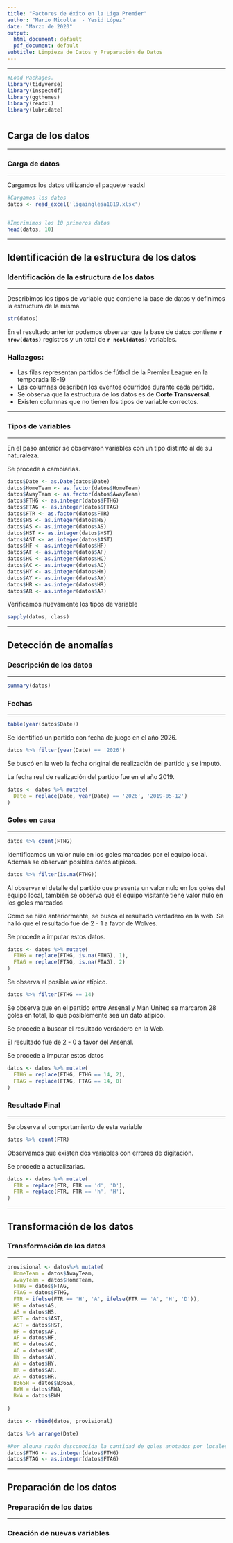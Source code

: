 ```yaml
---
title: "Factores de éxito en la Liga Premier"
author: "Mario Micolta  - Yesid López"
date: "Marzo de 2020"
output:
  html_document: default
  pdf_document: default
subtitle: Limpieza de Datos y Preparación de Datos
---
```



<script>
   $(document).ready(function() {
     $head = $('#header');
     $head.prepend('<img src=\"icesi.png\" style=\"float: right;width: 350px;\"/>')
   });
</script>

___

```r

#Load Packages.
library(tidyverse)
library(inspectdf)
library(ggthemes)
library(readxl)
library(lubridate)

```



# {.tabset .tabset-pills}



## Carga de los datos

___

### Carga de datos
***

Cargamos los datos utilizando el paquete readxl


```r

#Cargamos los datos
datos <- read_excel('ligainglesa1819.xlsx')


#Imprimimos los 10 primeros datos
head(datos, 10)


```


***


## Identificación de la estructura de los datos


### Identificación de la estructura de los datos
***


Describimos los tipos de variable que contiene la base de datos y definimos la estructura de la misma.


```r


str(datos)


```

En el resultado anterior podemos observar que la base de datos contiene **`r nrow(datos)`** registros y un total de **`r ncol(datos)`** variables.

### Hallazgos:

* Las filas representan partidos de fútbol de la Premier League en la temporada 18-19
* Las columnas describen los eventos ocurridos durante cada partido.
* Se observa que la estructura de los datos es de **Corte Transversal**.
* Existen columnas que no tienen los tipos de variable correctos.


***


### Tipos de variables
***


En el paso anterior se observaron variables con un tipo distinto al de su naturaleza.

Se procede a cambiarlas.

```r

datos$Date <- as.Date(datos$Date)
datos$HomeTeam <- as.factor(datos$HomeTeam)
datos$AwayTeam <- as.factor(datos$AwayTeam)
datos$FTHG <- as.integer(datos$FTHG)
datos$FTAG <- as.integer(datos$FTAG)
datos$FTR <- as.factor(datos$FTR)
datos$HS <- as.integer(datos$HS)
datos$AS <- as.integer(datos$AS)
datos$HST <- as.integer(datos$HST)
datos$AST <- as.integer(datos$AST)
datos$HF <- as.integer(datos$HF)
datos$AF <- as.integer(datos$AF)
datos$HC <- as.integer(datos$HC)
datos$AC <- as.integer(datos$AC)
datos$HY <- as.integer(datos$HY)
datos$AY <- as.integer(datos$AY)
datos$HR <- as.integer(datos$HR)
datos$AR <- as.integer(datos$AR)


```


Verificamos nuevamente los tipos de variable
```r
sapply(datos, class)

```




***



## Detección de anomalías



### Descripción de los datos
***


```r
summary(datos)
```



### Fechas
***

```r

table(year(datos$Date))

```

Se identificó un partido con fecha de juego en el año 2026. 


```r

datos %>% filter(year(Date) == '2026')


```
Se buscó en la web la fecha original de realización del partido y se imputó. 

La fecha real de realización del partido fue en el año 2019.

```r

datos <- datos %>% mutate(
  Date = replace(Date, year(Date) == '2026', '2019-05-12')
)
```





### Goles en casa
***

```r

datos %>% count(FTHG)

```
Identificamos un valor nulo en los goles marcados por el equipo local. Además se observan posibles datos atípicos.

```r

datos %>% filter(is.na(FTHG))


```
Al observar el detalle del partido que presenta un valor nulo en los goles del equipo local, también se observa que el equipo visitante tiene valor nulo en los goles marcados


Como se hizo anteriormente, se busca el resultado verdadero en la web. Se halló que el resultado fue de 2 - 1 a favor de Wolves.

Se procede a imputar estos datos.

```r

datos <- datos %>% mutate(
  FTHG = replace(FTHG, is.na(FTHG), 1),
  FTAG = replace(FTAG, is.na(FTAG), 2)
)

```


Se observa el posible valor atípico.

```r
datos %>% filter(FTHG == 14)
```

Se observa que en el partido entre Arsenal y Man United se marcaron 28 goles en total, lo que posiblemente sea un dato atípico.

Se procede a buscar el resultado verdadero en la Web.

El resultado fue de 2 - 0 a favor del Arsenal.

Se procede a imputar estos datos


```r

datos <- datos %>% mutate(
  FTHG = replace(FTHG, FTHG == 14, 2),
  FTAG = replace(FTAG, FTAG == 14, 0)
)


```





### Resultado Final
***

Se observa el comportamiento de esta variable

```r

datos %>% count(FTR) 

```

Observamos que existen dos variables con errores de digitación.

Se procede a actualizarlas.

```r
datos <- datos %>% mutate(
  FTR = replace(FTR, FTR == 'd', 'D'),
  FTR = replace(FTR, FTR == 'h', 'H'),
)


```






***




## Transformación de los datos

### Transformación de los datos
***

```r
 
provisional <- datos%>% mutate(
  HomeTeam = datos$AwayTeam,
  AwayTeam = datos$HomeTeam,
  FTHG = datos$FTAG,
  FTAG = datos$FTHG,
  FTR = ifelse(FTR == 'H', 'A', ifelse(FTR == 'A', 'H', 'D')),
  HS = datos$AS,
  AS = datos$HS,
  HST = datos$AST,
  AST = datos$HST,
  HF = datos$AF,
  AF = datos$HF,
  HC = datos$AC,
  AC = datos$HC,
  HY = datos$AY,
  AY = datos$HY,
  HR = datos$AR,
  AR = datos$HR,
  B365H = datos$B365A,
  BWH = datos$BWA,
  BWA = datos$BWH
  
)

datos <- rbind(datos, provisional)

datos %>% arrange(Date)

#Por alguna razón desconocida la cantidad de goles anotados por locales y visitantes se convirtió a numeric.
datos$FTHG <- as.integer(datos$FTHG)
datos$FTAG <- as.integer(datos$FTAG)


```






***


## Preparación de los datos


### Preparación de los datos
***


### Creación de nuevas variables









